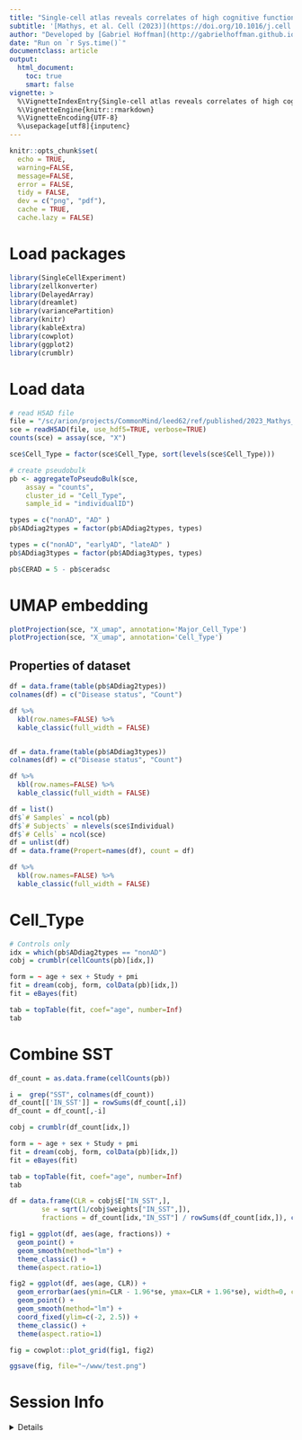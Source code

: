 ```yaml
---
title: "Single-cell atlas reveals correlates of high cognitive function, dementia, and resilience to Alzheimer's disease pathology"
subtitle: '[Mathys, et al. Cell (2023)](https://doi.org/10.1016/j.cell.2023.08.039)'
author: "Developed by [Gabriel Hoffman](http://gabrielhoffman.github.io/)"
date: "Run on `r Sys.time()`"
documentclass: article
output: 
  html_document:
    toc: true
    smart: false
vignette: >
  %\VignetteIndexEntry{Single-cell atlas reveals correlates of high cognitive function, dementia, and resilience to Alzheimers disease pathology}
  %\VignetteEngine{knitr::rmarkdown}
  %\VignetteEncoding{UTF-8}
  %\usepackage[utf8]{inputenc}
---
```






<!--- 

cd /sc/arion/projects/CommonMind/hoffman/crumblr_analysis/Mathys_2023
R

system("git pull"); rmarkdown::render("Mathys_2023.Rmd");


# https://hoffmg01.u.hpc.mssm.edu/crumblr_analysis/Mathys_2023.html

--->



```r
knitr::opts_chunk$set(
  echo = TRUE,
  warning=FALSE,
  message=FALSE,
  error = FALSE,
  tidy = FALSE,
  dev = c("png", "pdf"),
  cache = TRUE,
  cache.lazy = FALSE)
```

# Load packages
```r
library(SingleCellExperiment)
library(zellkonverter)
library(DelayedArray)
library(dreamlet)
library(variancePartition)
library(knitr)
library(kableExtra)
library(cowplot)
library(ggplot2)
library(crumblr)
```

# Load data
```r
# read H5AD file
file = "/sc/arion/projects/CommonMind/leed62/ref/published/2023_Mathys_Cell_snRNA/cell_browser/ad-aging-brain/240321_2023_Mathys_Cell_snRNA_cb_final_only_counts.h5ad"
sce = readH5AD(file, use_hdf5=TRUE, verbose=TRUE)
counts(sce) = assay(sce, "X")

sce$Cell_Type = factor(sce$Cell_Type, sort(levels(sce$Cell_Type)))

# create pseudobulk 
pb <- aggregateToPseudoBulk(sce,
    assay = "counts",     
    cluster_id = "Cell_Type",  
    sample_id = "individualID")

types = c("nonAD", "AD" )
pb$ADdiag2types = factor(pb$ADdiag2types, types)

types = c("nonAD", "earlyAD", "lateAD" )
pb$ADdiag3types = factor(pb$ADdiag3types, types)

pb$CERAD = 5 - pb$ceradsc
```

# UMAP embedding
```r
plotProjection(sce, "X_umap", annotation='Major_Cell_Type') 
plotProjection(sce, "X_umap", annotation='Cell_Type')  
```


## Properties of dataset
```r
df = data.frame(table(pb$ADdiag2types))
colnames(df) = c("Disease status", "Count")

df %>%
  kbl(row.names=FALSE) %>% 
  kable_classic(full_width = FALSE) 


df = data.frame(table(pb$ADdiag3types))
colnames(df) = c("Disease status", "Count")

df %>%
  kbl(row.names=FALSE) %>% 
  kable_classic(full_width = FALSE) 

df = list()
df$`# Samples` = ncol(pb)
df$`# Subjects` = nlevels(sce$Individual)
df$`# Cells` = ncol(sce)
df = unlist(df)
df = data.frame(Propert=names(df), count = df)

df %>%  
  kbl(row.names=FALSE) %>% 
  kable_classic(full_width = FALSE) 
```

# Cell_Type
```r
# Controls only
idx = which(pb$ADdiag2types == "nonAD")
cobj = crumblr(cellCounts(pb)[idx,])

form = ~ age + sex + Study + pmi 
fit = dream(cobj, form, colData(pb)[idx,])
fit = eBayes(fit)

tab = topTable(fit, coef="age", number=Inf)
tab
```

# Combine SST
```r
df_count = as.data.frame(cellCounts(pb))

i =  grep("SST", colnames(df_count))
df_count[['IN_SST']] = rowSums(df_count[,i])
df_count = df_count[,-i]

cobj = crumblr(df_count[idx,])

form = ~ age + sex + Study + pmi 
fit = dream(cobj, form, colData(pb)[idx,])
fit = eBayes(fit)

tab = topTable(fit, coef="age", number=Inf)
tab

df = data.frame(CLR = cobj$E["IN_SST",], 
        se = sqrt(1/cobj$weights["IN_SST",]), 
        fractions = df_count[idx,"IN_SST"] / rowSums(df_count[idx,]), colData(pb)[idx,])

fig1 = ggplot(df, aes(age, fractions)) +
  geom_point() +
  geom_smooth(method="lm") +
  theme_classic() +
  theme(aspect.ratio=1)

fig2 = ggplot(df, aes(age, CLR)) +
  geom_errorbar(aes(ymin=CLR - 1.96*se, ymax=CLR + 1.96*se), width=0, color="grey80") +
  geom_point() +
  geom_smooth(method="lm") +
  coord_fixed(ylim=c(-2, 2.5)) +
  theme_classic() +
  theme(aspect.ratio=1)

fig = cowplot::plot_grid(fig1, fig2)

ggsave(fig, file="~/www/test.png")
```











# Session Info
<details>
```r
sessionInfo()
```
</details>


